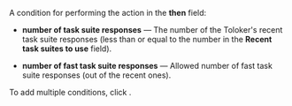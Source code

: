 A condition for performing the action in the **then** field:

- **number of task suite responses** — The number of the Toloker's recent task suite responses (less than or equal to the number in the **Recent task suites to use** field).

- **number of fast task suite responses** — Allowed number of fast task suite responses (out of the recent ones).

To add multiple conditions, click <img src="https://tlkfrontprod.azureedge.net/portal-production/static/uploaded/images/1675425170178/1675425170178_original_svg.svg" alt="" />.